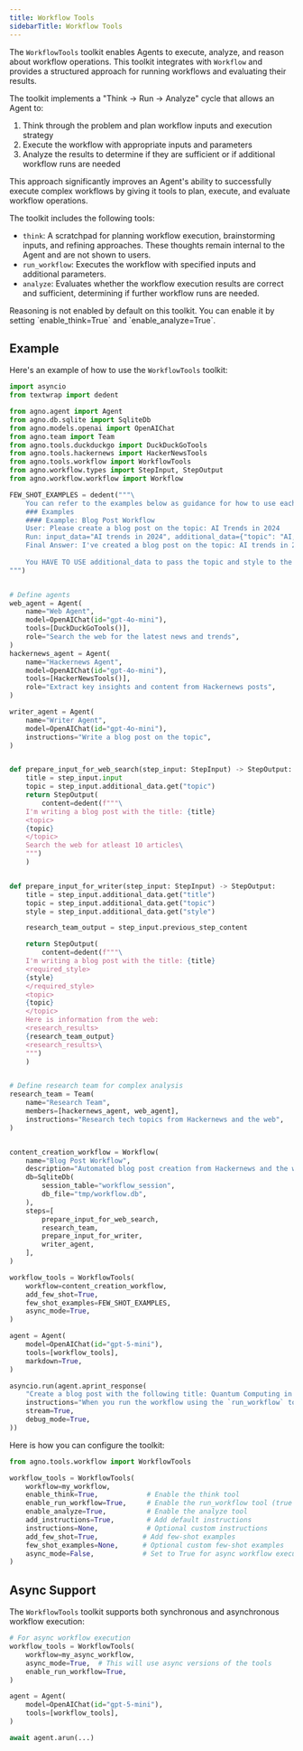 ```yaml
---
title: Workflow Tools
sidebarTitle: Workflow Tools
---
```


The `WorkflowTools` toolkit enables Agents to execute, analyze, and reason about workflow operations. This toolkit integrates with `Workflow` and provides a structured approach for running workflows and evaluating their results.

The toolkit implements a "Think → Run → Analyze" cycle that allows an Agent to:
1. Think through the problem and plan workflow inputs and execution strategy
2. Execute the workflow with appropriate inputs and parameters
3. Analyze the results to determine if they are sufficient or if additional workflow runs are needed

This approach significantly improves an Agent's ability to successfully execute complex workflows by giving it tools to plan, execute, and evaluate workflow operations.

The toolkit includes the following tools:

- `think`: A scratchpad for planning workflow execution, brainstorming inputs, and refining approaches. These thoughts remain internal to the Agent and are not shown to users.
- `run_workflow`: Executes the workflow with specified inputs and additional parameters.
- `analyze`: Evaluates whether the workflow execution results are correct and sufficient, determining if further workflow runs are needed.

<Tip>
Reasoning is not enabled by default on this toolkit. You can enable it by setting `enable_think=True` and `enable_analyze=True`.
</Tip>



## Example

Here's an example of how to use the `WorkflowTools` toolkit:

```python
import asyncio
from textwrap import dedent

from agno.agent import Agent
from agno.db.sqlite import SqliteDb
from agno.models.openai import OpenAIChat
from agno.team import Team
from agno.tools.duckduckgo import DuckDuckGoTools
from agno.tools.hackernews import HackerNewsTools
from agno.tools.workflow import WorkflowTools
from agno.workflow.types import StepInput, StepOutput
from agno.workflow.workflow import Workflow

FEW_SHOT_EXAMPLES = dedent("""\
    You can refer to the examples below as guidance for how to use each tool.
    ### Examples
    #### Example: Blog Post Workflow
    User: Please create a blog post on the topic: AI Trends in 2024
    Run: input_data="AI trends in 2024", additional_data={"topic": "AI, AI agents, AI workflows", "style": "The blog post should be written in a style that is easy to understand and follow."}
    Final Answer: I've created a blog post on the topic: AI trends in 2024 through the workflow. The blog post shows...
    
    You HAVE TO USE additional_data to pass the topic and style to the workflow.
""")


# Define agents
web_agent = Agent(
    name="Web Agent",
    model=OpenAIChat(id="gpt-4o-mini"),
    tools=[DuckDuckGoTools()],
    role="Search the web for the latest news and trends",
)
hackernews_agent = Agent(
    name="Hackernews Agent",
    model=OpenAIChat(id="gpt-4o-mini"),
    tools=[HackerNewsTools()],
    role="Extract key insights and content from Hackernews posts",
)

writer_agent = Agent(
    name="Writer Agent",
    model=OpenAIChat(id="gpt-4o-mini"),
    instructions="Write a blog post on the topic",
)


def prepare_input_for_web_search(step_input: StepInput) -> StepOutput:
    title = step_input.input
    topic = step_input.additional_data.get("topic")
    return StepOutput(
        content=dedent(f"""\
	I'm writing a blog post with the title: {title}
	<topic>
	{topic}
	</topic>
	Search the web for atleast 10 articles\
	""")
    )


def prepare_input_for_writer(step_input: StepInput) -> StepOutput:
    title = step_input.additional_data.get("title")
    topic = step_input.additional_data.get("topic")
    style = step_input.additional_data.get("style")

    research_team_output = step_input.previous_step_content

    return StepOutput(
        content=dedent(f"""\
	I'm writing a blog post with the title: {title}
	<required_style>
	{style}
	</required_style>
	<topic>
	{topic}
	</topic>
	Here is information from the web:
	<research_results>
	{research_team_output}
	<research_results>\
	""")
    )


# Define research team for complex analysis
research_team = Team(
    name="Research Team",
    members=[hackernews_agent, web_agent],
    instructions="Research tech topics from Hackernews and the web",
)


content_creation_workflow = Workflow(
    name="Blog Post Workflow",
    description="Automated blog post creation from Hackernews and the web",
    db=SqliteDb(
        session_table="workflow_session",
        db_file="tmp/workflow.db",
    ),
    steps=[
        prepare_input_for_web_search,
        research_team,
        prepare_input_for_writer,
        writer_agent,
    ],
)

workflow_tools = WorkflowTools(
    workflow=content_creation_workflow,
    add_few_shot=True,
    few_shot_examples=FEW_SHOT_EXAMPLES,
    async_mode=True,
)

agent = Agent(
    model=OpenAIChat(id="gpt-5-mini"),
    tools=[workflow_tools],
    markdown=True,
)

asyncio.run(agent.aprint_response(
    "Create a blog post with the following title: Quantum Computing in 2025",
    instructions="When you run the workflow using the `run_workflow` tool, remember to pass `additional_data` as a dictionary of key-value pairs.",
    stream=True,
    debug_mode=True,
))
```

Here is how you can configure the toolkit:

```python
from agno.tools.workflow import WorkflowTools

workflow_tools = WorkflowTools(
    workflow=my_workflow,
    enable_think=True,            # Enable the think tool
    enable_run_workflow=True,     # Enable the run_workflow tool (true by default)
    enable_analyze=True,          # Enable the analyze tool
    add_instructions=True,        # Add default instructions
    instructions=None,            # Optional custom instructions
    add_few_shot=True,           # Add few-shot examples
    few_shot_examples=None,      # Optional custom few-shot examples
    async_mode=False,            # Set to True for async workflow execution
)
```

## Async Support

The `WorkflowTools` toolkit supports both synchronous and asynchronous workflow execution:

```python
# For async workflow execution
workflow_tools = WorkflowTools(
    workflow=my_async_workflow,
    async_mode=True,  # This will use async versions of the tools
    enable_run_workflow=True,
)

agent = Agent(
    model=OpenAIChat(id="gpt-5-mini"),
    tools=[workflow_tools],
)

await agent.arun(...)
```
